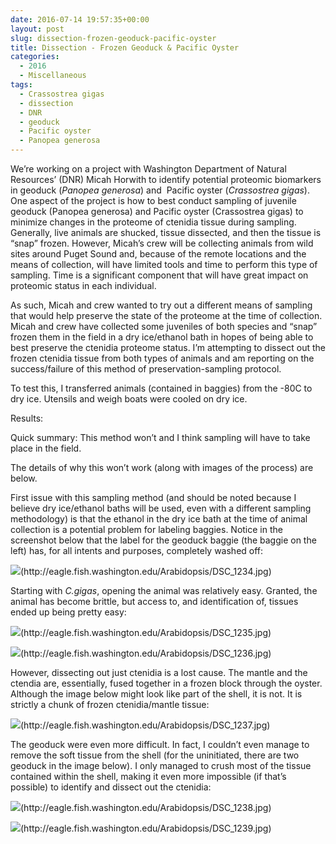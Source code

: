 ```yaml
---
date: 2016-07-14 19:57:35+00:00
layout: post
slug: dissection-frozen-geoduck-pacific-oyster
title: Dissection - Frozen Geoduck & Pacific Oyster
categories:
  - 2016
  - Miscellaneous
tags:
  - Crassostrea gigas
  - dissection
  - DNR
  - geoduck
  - Pacific oyster
  - Panopea generosa
---
```


We're working on a project with Washington Department of Natural Resources' (DNR) Micah Horwith to identify potential proteomic biomarkers in geoduck (_Panopea generosa_) and  Pacific oyster (_Crassostrea gigas_). One aspect of the project is how to best conduct sampling of juvenile geoduck (Panopea generosa) and Pacific oyster (Crassostrea gigas) to minimize changes in the proteome of ctenidia tissue during sampling. Generally, live animals are shucked, tissue dissected, and then the tissue is "snap" frozen. However, Micah's crew will be collecting animals from wild sites around Puget Sound and, because of the remote locations and the means of collection, will have limited tools and time to perform this type of sampling. Time is a significant component that will have great impact on proteomic status in each individual.

As such, Micah and crew wanted to try out a different means of sampling that would help preserve the state of the proteome at the time of collection. Micah and crew have collected some juveniles of both species and "snap" frozen them in the field in a dry ice/ethanol bath in hopes of being able to best preserve the ctenidia proteome status. I'm attempting to dissect out the frozen ctenidia tissue from both types of animals and am reporting on the success/failure of this method of preservation-sampling protocol.

To test this, I transferred animals (contained in baggies) from the -80C to dry ice. Utensils and weigh boats were cooled on dry ice.



Results:

Quick summary: This method won't and I think sampling will have to take place in the field.

The details of why this won't work (along with images of the process) are below.



First issue with this sampling method (and should be noted because I believe dry ice/ethanol baths will be used, even with a different sampling methodology) is that the ethanol in the dry ice bath at the time of animal collection is a potential problem for labeling baggies. Notice in the screenshot below that the label for the geoduck baggie (the baggie on the left) has, for all intents and purposes, completely washed off:

![](https://eagle.fish.washington.edu/Arabidopsis/DSC_1234.jpg)(http://eagle.fish.washington.edu/Arabidopsis/DSC_1234.jpg)





Starting with _C.gigas_, opening the animal was relatively easy. Granted, the animal has become brittle, but access to, and identification of, tissues ended up being pretty easy:

![](https://eagle.fish.washington.edu/Arabidopsis/DSC_1235.jpg)(http://eagle.fish.washington.edu/Arabidopsis/DSC_1235.jpg)



![](https://eagle.fish.washington.edu/Arabidopsis/DSC_1236.jpg)(http://eagle.fish.washington.edu/Arabidopsis/DSC_1236.jpg)







However, dissecting out just ctenidia is a lost cause. The mantle and the ctendia are, essentially, fused together in a frozen block through the oyster. Although the image below might look like part of the shell, it is not. It is strictly a chunk of frozen ctenidia/mantle tissue:



![](https://eagle.fish.washington.edu/Arabidopsis/DSC_1237.jpg)(http://eagle.fish.washington.edu/Arabidopsis/DSC_1237.jpg)





The geoduck were even more difficult. In fact, I couldn't even manage to remove the soft tissue from the shell (for the uninitiated, there are two geoduck in the image below). I only managed to crush most of the tissue contained within the shell, making it even more impossible (if that's possible) to identify and dissect out the ctenidia:



![](https://eagle.fish.washington.edu/Arabidopsis/DSC_1238.jpg)(http://eagle.fish.washington.edu/Arabidopsis/DSC_1238.jpg)





![](https://eagle.fish.washington.edu/Arabidopsis/DSC_1239.jpg)(http://eagle.fish.washington.edu/Arabidopsis/DSC_1239.jpg)

